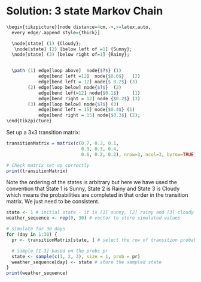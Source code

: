 #  Solution: 3 state Markov Chain {- #mc-solution}
```r
\begin{tikzpicture}[node distance=4cm,->,>=latex,auto,
  every edge/.append style={thick}]

  \node[state] (1) {Cloudy};
   \node[state] (2) [below left of =1] {Sunny};
  \node[state] (3) [below right of=1] {Rainy};


  \path (1) edge[loop above]  node{$?$} (1)
            edge[bend left =12]  node{$0.6$}   (2)
            edge[bend left = 12] node{$ 0.2$} (3)
        (2) edge[loop below] node{$?$}  (2)
            edge[bend left=12] node{$0.1$}     (1)
            edge[bend right = 12] node {$0.2$} (3)
        (3) edge[loop below] node{$?$} (3)
            edge[bend left = 15] node{$0.4$} (1)
            edge[bend right = 15] node{$0.3$} (2);
\end{tikzpicture}
```

Set up a 3x3 transition matrix:

```r
transitionMatrix = matrix(c(0.7, 0.2, 0.1,
                            0.3, 0.3, 0.4,
                            0.6, 0.2, 0.2), nrow=3, ncol=3, byrow=TRUE)

# Check matrix set-up correctly
print(transitionMatrix)

```

Note the ordering of the states is arbitrary but here we have used the convention that State 1 is Sunny, State 2 is Rainy and State 3 is Cloudy which means the probabilities are completed in that order in the transition matrix. We just need to be consistent.

```r
state <- 1 # initial state - it is [1] sunny, [2] rainy and [3] cloudy
weather_sequence <- rep(0, 30) # vector to store simulated values

# simulate for 30 days
for (day in 1:30) {
  pr <- transitionMatrix[state, ] # select the row of transition probabilities

  # sample [1-3] based on the probs pr
  state <- sample(c(1, 2, 3), size = 1, prob = pr)
  weather_sequence[day] <- state # store the sampled state
}
print(weather_sequence)
```
